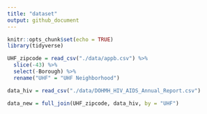 ```yaml
---
title: "dataset"
output: github_document
---
```


```r
knitr::opts_chunk$set(echo = TRUE)
library(tidyverse)
```

```r
UHF_zipcode = read_csv("./data/appb.csv") %>% 
  slice(-43) %>% 
  select(-Borough) %>% 
  rename("UHF" = "UHF Neighborhood")
```

```r
data_hiv = read_csv("./data/DOHMH_HIV_AIDS_Annual_Report.csv")

data_new = full_join(UHF_zipcode, data_hiv, by = "UHF")
```


